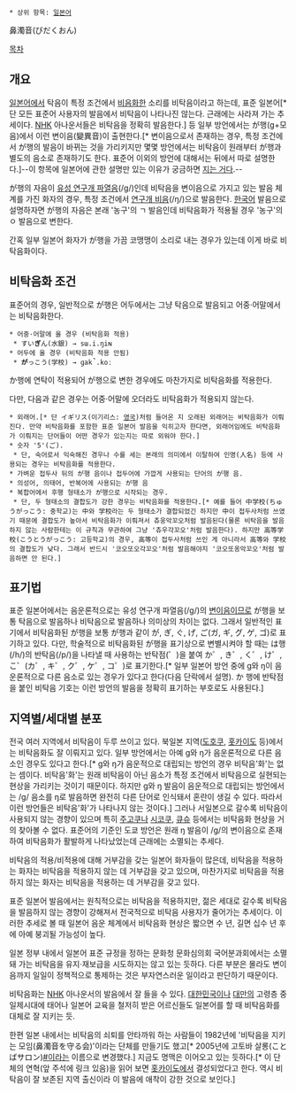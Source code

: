  * 상위 항목: [[일본어]]

鼻濁音(びだくおん)

[[목차]]

== 개요 ==
[[일본어]]에서 탁음이 특정 조건에서 [[비음]]화한 소리를 비탁음이라고 하는데, 표준 일본어[* 단 모든 표준어 사용자의 발음에서 비탁음이 나타나진 않는다. 근래에는 사라져 가는 추세이다. [[NHK]] 아나운서들은 비탁음을 정확히 발음한다.] 등 일부 방언에서는 が행(g+모음)에서 이런 변이음(變異音)이 출현한다.[* 변이음으로서 존재하는 경우, 특정 조건에서 が행의 발음이 바뀌는 것을 가리키지만 몇몇 방언에서는 비탁음이 원래부터 が행과 별도의 음소로 존재하기도 한다. 표준어 이외의 방언에 대해서는 뒤에서 따로 설명한다.]--이 항목에 일본어에 관한 설명만 있는 이유가 궁금하면 [[지는 거다]].--

が행의 자음이 [[연구개음#s-1.1.2|유성 연구개 파열음]](/ɡ/)인데 비탁음을 변이음으로 가지고 있는 발음 체계를 가진 화자의 경우, 특정 조건에서 [[연구개음#s-1.1.1|연구개 비음]](/ŋ/)으로 발음한다. [[한국어]] 발음으로 설명하자면 が행의 자음은 본래 '농구'의 ㄱ 발음인데 비탁음화가 적용될 경우 '농구'의 ㅇ 발음으로 변한다.

간혹 일부 일본어 화자가 が행을 가끔 코맹맹이 소리로 내는 경우가 있는데 이게 바로 비탁음화이다.

== 비탁음화 조건 ==
표준어의 경우, 일반적으로 が행은 어두에서는 그냥 탁음으로 발음되고 어중·어말에서는 비탁음화한다.

 * 어중·어말에 올 경우 (비탁음화 적용)
  * すい'''ぎ'''ん(水銀) → {{{[}}}sɯ.i.ŋiɴ{{{]}}}
 * 어두에 올 경우 (비탁음화 적용 안됨)
  * '''が'''っこう(学校) → {{{[}}}ɡak̚.koː{{{]}}}

か행에 연탁이 적용되어 が행으로 변한 경우에도 마찬가지로 비탁음화를 적용한다.

다만, 다음과 같은 경우는 어중·어말에 오더라도 비탁음화가 적용되지 않는다.
 * 외래어.[* 단 イギリス(이기리스: [[영국]])처럼 들어온 지 오래된 외래어는 비탁음화가 이뤄진다. 만약 비탁음화를 포함한 표준 일본어 발음을 익히고자 한다면, 외래어임에도 비탁음화가 이뤄지는 단어들이 어떤 경우가 있는지는 따로 외워야 한다.]
 * 숫자 '5'(ご).
  * 단, 숙어로서 익숙해진 경우나 수를 세는 본래의 의미에서 이탈하여 인명(人名) 등에 사용되는 경우는 비탁음화를 적용한다.
 * 가벼운 접두사 뒤의 が행 음이나 접두어에 가깝게 사용되는 단어의 が행 음.
 * 의성어, 의태어, 반복어에 사용되는 が행 음
 * 복합어에서 후행 형태소가 が행으로 시작되는 경우.
  * 단, 두 형태소의 결합도가 강한 경우는 비탁음화를 적용한다.[* 예를 들어 中学校(ちゅうがっこう: 중학교)는 中와 学校라는 두 형태소가 결합되었긴 하지만 中이 접두사처럼 쓰였기 때문에 결합도가 높아서 비탁음화가 이뤄져서 츄웅악꼬오처럼 발음된다(물론 비탁음을 발음하지 않는 사람한테는 이 규칙과 무관하여 그냥 '츄우각꼬오'처럼 발음한다). 하지만 高等学校(こうとうがっこう: 고등학교)의 경우, 高等이 접두사처럼 쓰인 게 아니라서 高等와 学校의 결합도가 낮다. 그래서 반드시 '코오또오각꼬오'처럼 발음해야지 '코오또옹악꼬오'처럼 발음하면 안 된다.]

== 표기법 ==
표준 일본어에서는 음운론적으로는 유성 연구개 파열음(/ɡ/)의 [[변이음]]이므로 が행을 보통 탁음으로 발음하나 비탁음으로 발음하나 의미상의 차이는 없다. 그래서 일반적인 표기에서 비탁음화된 が행을 보통 が행과 같이 が, ぎ, ぐ, げ, ご(ガ, ギ, グ, ゲ, ゴ)로 표기하고 있다. 다만, 학술적으로 비탁음화된 が행을 표기상으로 변별시켜야 할 때는 は행(/h/)의 반탁음(/p/)을 나타낼 때 사용하는 반탁점(゜)을 붙여 か゜, き゜, く゜, け゜, こ゜(カ゜, キ゜, ク゜, ケ゜, コ゜)로 표기한다.[* 일부 일본어 방언 중에 {{{[}}}ɡ{{{]}}}와 {{{[}}}ŋ{{{]}}}이 음운론적으로 다른 음소로 있는 경우가 있다고 한다(다음 단락에서 설명). か 행에 반탁점을 붙인 비탁음 기호는 이런 방언의 발음을 정확히 표기하는 부호로도 사용된다.]

== 지역별/세대별 분포 ==
전국 여러 지역에서 비탁음이 두루 쓰이고 있다. 북일본 지역([[도호쿠]], [[홋카이도]] 등)에서는 비탁음화도 잘 이뤄지고 있다. 일부 방언에서는 아예 {{{[}}}ɡ{{{]}}}와 {{{[}}}ŋ{{{]}}}가 음운론적으로 다른 음소인 경우도 있다고 한다.[* {{{[}}}ɡ{{{]}}}와 {{{[}}}ŋ{{{]}}}가 음운적으로 대립되는 방언의 경우 비탁음'화'는 없는 셈이다. 비탁음'화'는 원래 비탁음이 아닌 음소가 특정 조건에서 비탁음으로 실현되는 현상을 가리키는 것이기 때문이다. 하지만 {{{[}}}ɡ{{{]}}}와 {{{[}}}ŋ{{{]}}} 발음이 음운적으로 대립되는 방언에서는 /ɡ/ 음소를 {{{[}}}ŋ{{{]}}}로 발음하면 완전히 다른 단어로 인식돼서 혼란이 생길 수 있다. 따라서 이런 방언들은 비탁음'화'가 나타나지 않는 것이다.] 그러나 서일본으로 갈수록 비탁음이 사용되지 않는 경향이 있으며 특히 [[주고쿠]]나 [[시코쿠]], [[큐슈]] 등에서는 비탁음화 현상을 거의 찾아볼 수 없다. 표준어의 기준인 도쿄 방언은 원래 {{{[}}}ŋ{{{]}}} 발음이 /ɡ/의 변이음으로 존재하여 비탁음화가 활발하게 나타났었는데 근래에는 소멸되는 추세다.

비탁음의 적용/비적용에 대해 거부감을 갖는 일본어 화자들이 많은데, 비탁음을 적용하는 화자는 비탁음을 적용하지 않는 데 거부감을 갖고 있으며, 마찬가지로 비탁음을 적용하지 않는 화자는 비탁음을 적용하는 데 거부감을 갖고 있다.

표준 일본어 발음에서는 원칙적으로는 비탁음을 적용하지만, 젊은 세대로 갈수록 비탁음을 발음하지 않는 경향이 강해져서 전국적으로 비탁음 사용자가 줄어가는 추세이다. 이러한 추세로 볼 때 일본어 음운 체계에서 비탁음화 현상은 짧으면 수 년, 길면 십수 년 후에 아예 붕괴될 가능성이 높다.

일본 정부 내에서 일본어 표준 규정을 정하는 문화청 문화심의회 국어분과회에서는 소멸돼 가는 비탁음을 유지·재보급을 시도하지는 않고 있는 듯하다. 다른 부분은 몰라도 변이음까지 일일이 정책적으로 통제하는 것은 부자연스러운 일이라고 판단하기 때문이다.

비탁음화는 [[NHK]] 아나운서의 발음에서 잘 들을 수 있다. [[대한민국]]이나 [[대만]]의 고령층 중 일제시대에 태어나 일본어 교육을 철저히 받은 어르신들도 일본어를 할 때 비탁음화를 대체로 잘 지키는 듯.

한편 일본 내에서는 비탁음의 쇠퇴를 안타까워 하는 사람들이 1982년에 '비탁음을 지키는 모임(鼻濁音を守る会)'이라는 단체를 만들기도 했고[* 2005년에 고토바 살롱(ことばサロン)[[http://www16.ocn.ne.jp/~bmk/enkaku/enkaku.html|#]]이라는 이름으로 변경했다.] 지금도 명맥은 이어오고 있는 듯하다.[* 이 단체의 연혁(앞 주석에 링크 있음)을 읽어 보면 [[홋카이도]]에서 결성되었다고 한다. 역시 비탁음이 잘 보존된 지역 출신이라 이 발음에 애착이 강한 것으로 보인다.]
